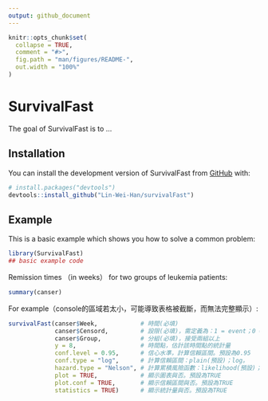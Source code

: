```yaml
---
output: github_document
---
```


<!-- README.md is generated from README.Rmd. Please edit that file -->

```r
knitr::opts_chunk$set(
  collapse = TRUE,
  comment = "#>",
  fig.path = "man/figures/README-",
  out.width = "100%"
)
```

# SurvivalFast

<!-- badges: start -->
<!-- badges: end -->

The goal of SurvivalFast is to ...

## Installation

You can install the development version of SurvivalFast from [GitHub](https://github.com/) with:

``` r
# install.packages("devtools")
devtools::install_github("Lin-Wei-Han/survivalFast")
```

## Example

This is a basic example which shows you how to solve a common problem:

```r
library(SurvivalFast)
## basic example code
```

Remission times （in weeks） for two groups of leukemia patients:

```r
summary(canser)
```

For example（console的區域若太小，可能導致表格被截斷，而無法完整顯示）:

```r
survivalFast(canser$Week,            # 時間(必填)
             canser$Censord,         # 設限(必填)，需定義為：1 = event；0 = censor
             canser$Group,           # 分組(必填)，接受兩組以上
             y = 8,                  # 時間點，估計該時間點的統計量
             conf.level = 0.95,      # 信心水準，計算信賴區間。預設為0.95
             conf.type = "log",      # 計算信賴區間：plain(預設)；log。
             hazard.type = "Nelson", # 計算累積風險函數：likelihood(預設)；Nelson。
             plot = TRUE,            # 顯示圖表與否。預設為TRUE
             plot.conf = TRUE,       # 顯示信賴區間與否。預設為TRUE
             statistics = TRUE)      # 顯示統計量與否。預設為TRUE
```


